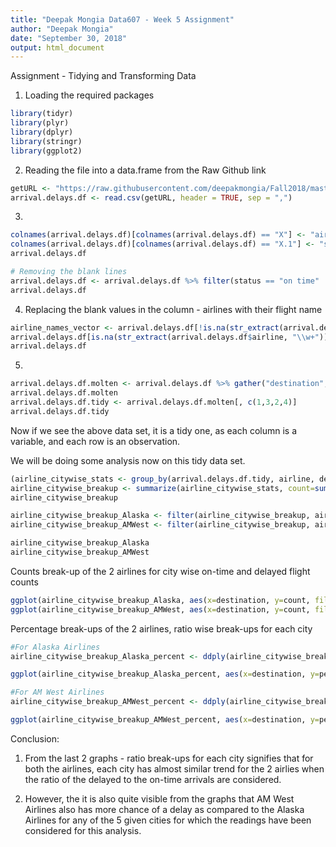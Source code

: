 ```yaml
---
title: "Deepak Mongia Data607 - Week 5 Assignment"
author: "Deepak Mongia"
date: "September 30, 2018"
output: html_document
---
```


Assignment - Tidying and Transforming Data 

1. Loading the required packages

```r
library(tidyr)
library(plyr)
library(dplyr)
library(stringr)
library(ggplot2)
```

2. Reading the file into a data.frame from the Raw Github link
```r
getURL <- "https://raw.githubusercontent.com/deepakmongia/Fall2018/master/Arrival_Delays.csv"
arrival.delays.df <- read.csv(getURL, header = TRUE, sep = ",")
```

3. 
```r
colnames(arrival.delays.df)[colnames(arrival.delays.df) == "X"] <- "airline"
colnames(arrival.delays.df)[colnames(arrival.delays.df) == "X.1"] <- "status"
arrival.delays.df

# Removing the blank lines
arrival.delays.df <- arrival.delays.df %>% filter(status == "on time" | status == "delayed")
arrival.delays.df
```

4. Replacing the blank values in the column - airlines with their flight name
```r
airline_names_vector <- arrival.delays.df[!is.na(str_extract(arrival.delays.df$airline, "\\w+")), ]$airline
arrival.delays.df[is.na(str_extract(arrival.delays.df$airline, "\\w+")), ]$airline <- airline_names_vector
arrival.delays.df
```

5. 
```r
arrival.delays.df.molten <- arrival.delays.df %>% gather("destination", "frequency", 3:7)
arrival.delays.df.molten
arrival.delays.df.tidy <- arrival.delays.df.molten[, c(1,3,2,4)]
arrival.delays.df.tidy
```

Now if we see the above data set, it is a tidy one, as each column is a variable, and each row is an observation.

We will be doing some analysis now on this tidy data set.

```r
(airline_citywise_stats <- group_by(arrival.delays.df.tidy, airline, destination, status))
airline_citywise_breakup <- summarize(airline_citywise_stats, count=sum(frequency))
airline_citywise_breakup

airline_citywise_breakup_Alaska <- filter(airline_citywise_breakup, airline == "ALASKA")
airline_citywise_breakup_AMWest <- filter(airline_citywise_breakup, airline == "AM WEST")

airline_citywise_breakup_Alaska
airline_citywise_breakup_AMWest

```

Counts break-up of the 2 airlines for city wise on-time and delayed flight counts
```r
ggplot(airline_citywise_breakup_Alaska, aes(x=destination, y=count, fill=status)) + geom_bar(stat = "identity") + labs(title="Alaska Airlines destination wise break-up of counts")
ggplot(airline_citywise_breakup_AMWest, aes(x=destination, y=count, fill=status)) + geom_bar(stat = "identity") + labs(title="AM West Airlines destination wise break-up of counts")
```

Percentage break-ups of the 2 airlines, ratio wise break-ups for each city 
```r
#For Alaska Airlines
airline_citywise_breakup_Alaska_percent <- ddply(airline_citywise_breakup_Alaska, "destination", transform, percent_count=count/sum(count) * 100)

ggplot(airline_citywise_breakup_Alaska_percent, aes(x=destination, y=percent_count, fill=status)) + geom_bar(stat = "identity") + labs(title="Alaska Airlines destination wise break-up of counts - by ratio")

#For AM West Airlines
airline_citywise_breakup_AMWest_percent <- ddply(airline_citywise_breakup_AMWest, "destination", transform, percent_count=count/sum(count) * 100)

ggplot(airline_citywise_breakup_AMWest_percent, aes(x=destination, y=percent_count, fill=status)) + geom_bar(stat = "identity") + labs(title="AM West Airlines destination wise break-up of counts - by ratio")

```

Conclusion:

1. From the last 2 graphs - ratio break-ups for each city signifies that for both the airlines, each city has almost similar trend for the 2 airlies when the ratio of the delayed to the on-time arrivals are considered. 

2. However, the it is also quite visible from the graphs that AM West Airlines also has more chance of a delay as compared to the Alaska Airlines for any of the 5 given cities for which the readings have been considered for this analysis.

